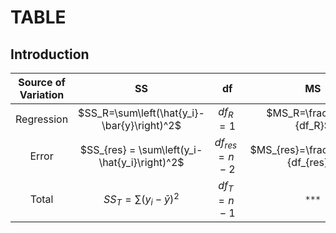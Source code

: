 # TABLE {#try}

## Introduction

| Source of Variation  |  SS  |  df  | MS | F |
|:----------:|:-------------:|:------:|:------:|:------:|
| Regression |  $SS_R=\sum\left(\hat{y_i}-\bar{y}\right)^2$ | $df_R = 1$  | $MS_R=\frac{SS_R}{df_R}$ | $\frac{MS_R}{MS_{res}}$ |
| Error |    $SS_{res} = \sum\left(y_i-\hat{y_i}\right)^2$   | $df_{res} = n-2$ | $MS_{res}=\frac{SS_{res}}{df_{res}}$ | `***` |
| Total | $SS_T=\sum\left(y_i-\bar{y}\right)^2$ | $df_T = n-1$ | `***` | `***` |



